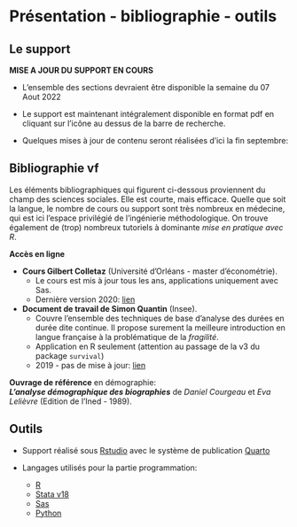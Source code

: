 

# Présentation - bibliographie - outils

## Le support {-}

**MISE A JOUR DU SUPPORT EN COURS**

- L'ensemble des sections devraient être disponible la semaine du 07 Aout 2022

- Le support est maintenant intégralement disponible en format pdf en cliquant sur l'icône au dessus de la barre de recherche.

- Quelques mises à jour de contenu seront réalisées d'ici la fin septembre: 



## Bibliographie vf {-}

Les éléments bibliographiques qui figurent ci-dessous proviennent du champ des sciences sociales. Elle est courte, mais efficace. Quelle que soit la langue, le nombre de cours ou support sont très nombreux en médecine, qui est ici l'espace privilégié de l'ingénierie méthodologique. On trouve également de (trop) nombreux tutoriels à dominante *mise en pratique avec R*.  

**Accès en ligne**

* **Cours Gilbert Colletaz** (Université d’Orléans - master d'économétrie).
  - Le cours est mis à jour tous les ans, applications uniquement avec Sas. 
  - Dernière version 2020: [lien](https://www.master-esa.fr/wp-content/uploads/2021/04/Econometrie-des-donnees-de-survie.pdf)

* **Document de travail de Simon Quantin** (Insee).
  - Couvre l’ensemble des techniques de base d’analyse des durées en durée dite continue. Il propose surement la meilleure introduction en langue française à la problématique de la *fragilité*. 
  - Application en R seulement (attention au passage de la v3 du package `survival`)
  - 2019 - pas de mise à jour: [lien](https://www.insee.fr/fr/statistiques/3695681)

**Ouvrage de référence** en démographie:   
***L'analyse démographique des biographies*** de *Daniel Courgeau* et *Eva Lelièvre* (Edition de l'Ined - 1989). 


## Outils {-}

* Support réalisé sous [Rstudio](https://posit.co/) avec le système de publication [Quarto](https://quarto.org/)  

* Langages utilisés pour la partie programmation: 

  - [R](https://www.r-project.org/) 
  - [Stata v18](https://www.stata.com/) 
  - [Sas](https://www.sas.com/fr_fr/home.html) 
  - [Python](https://www.python.org/) 

